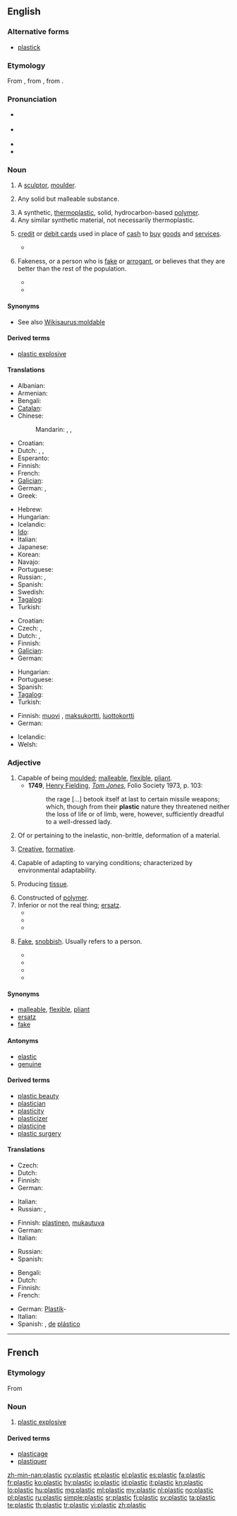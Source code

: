 ==English==

===Alternative forms===
* [[plastick]] {{qualifier|archaic}}

===Etymology===
From {{etyl|la}} {{term|plasticus||of molding|lang=la}}, from {{etyl|grc}} {{term|s=polytonic|πλαστικός||tr=plastikos|lang=grc}}, from {{term|πλάσσειν|sc=polytonic||lang=grc|tr=plassein||to mold, form}}.

===Pronunciation===
* {{a|UK}} {{IPA|/ˈplɑːstɪk/|/ˈplæstɪk/}}
* {{a|US}} {{IPA|/ˈplæstɪk/}}
* {{audio|en-us-plastic.ogg|Audio (US)}}
* {{rhymes|æstɪk}}

===Noun===
{{en-noun|-}}

# {{obsolete}} A [[sculptor]], [[moulder]].
# {{archaic}} Any solid but malleable substance.
# A synthetic, [[thermoplastic]], solid, hydrocarbon-based [[polymer]].
# Any similar synthetic material, not necessarily thermoplastic.
# {{colloquial}} [[credit card|credit]] or [[debit card]]s used in place of [[cash]] to [[buy]] [[goods]] and [[service]]s.
#* {{quote-book|title=[[w:The Fear (song)|The Fear]]''|page=|author=[[w:Lily Allen|Lily Allen]]| year=2008|passage=But it doesn't matter cause I'm packing '''plastic'''.}}
# {{slang}} Fakeness, or a person who is [[fake]] or [[arrogant]], or believes that they are better than the rest of the population.
#* {{quote-book|title=[[w:Mean Girls|Mean Girls]]''|page=|author=[[w:Rosalind Wiseman|Rosalind Wiseman]], [[w:Tina Fey|Tina Fey]]|year=2004|passage=Cady: You know I couldn't invite you. I had to pretend to be '''plastic'''.<br>Janis: Hey, buddy, you're not pretending anymore. You're '''plastic'''. Cold, shiny, hard '''plastic'''.}}
#* {{quote-book|title=[[w:Suburgatory|Suburgatory]]''|page=|author=[[w:Emily Kapnek|Emily Kapnek]]| year=2011|passage=Tessa: Pretty ironic that a box full of rubbers landed me to a town full of '''plastic'''.}}

====Synonyms====
* See also [[Wikisaurus:moldable]]

====Derived terms====
* [[plastic explosive]]

====Translations====
{{trans-top|a stiff but usually slightly flexible synthetic material}}
* Albanian: {{t-|sq|plastik|xs=Albanian}}
* Armenian: {{t|hy|պլաստմաս|tr=plastmas|sc=Armn}}
* Bengali: {{t|bn|প্লাস্টিক|tr=plasṭik|sc=Beng|xs=Bengali}}
* [[Catalan]]: {{t|ca|plàstic}}
* Chinese:
*: Mandarin: {{t-|cmn|塑料|tr=sùliào|sc=Hani}}, {{t-|cmn|塑膠|sc=Hani}}, {{t|cmn|塑胶|tr=sùjiāo|sc=Hani}}
* Croatian: {{t-|hr|plastika|f}}
* Dutch: {{t+|nl|plastic}}, {{t|nl|plastiek|n}}, {{t+|nl|kunststof|c}}
* Esperanto: {{t-|eo|plasto|xs=Esperanto}}
* Finnish: {{t+|fi|muovi}}
* French: {{t+|fr|plastique|f}}
* [[Galician]]: {{t-|gl|plástico|xs=Galician}} {{m}}
* German: {{t+|de|Plastik|n}}, {{t+|de|Kunststoff|f}}
* Greek: {{t|el|πλαστικό|n}}
{{trans-mid}}
* Hebrew: {{t+|he|פלסטיק|alt=פְּלָסְטִיק|tr=plástik}}
* Hungarian: {{t|hu|műanyag}}
* Icelandic: {{t-|is|plast|n}}
* [[Ido]]: {{t-|io|plastiko|xs=Ido}}
* Italian: {{t+|it|plastica|f}}
* Japanese: {{t+|ja|プラスチック|tr=purasuchikku}}
* Korean: {{t+|ko|플라스틱|tr=peullaseutik|sc=Hang}}
* Navajo: {{tø|nv|tó doo bináká nílíní}}
* Portuguese: {{t+|pt|plástico|m}}
* Russian: {{t+|ru|пластмасса|f|tr=plastmássa}}, {{t|ru|пластик|m|tr=plástik|sc=Cyrl}}
* Spanish: {{t+|es|plástico|m}}
* Swedish: {{t|sv|plast|n|c|p}}
* [[Tagalog]]: {{t+|tl|plastik}}
* Turkish: {{t+|tr|plastik}}
{{trans-bottom}}

{{trans-top|any similar synthetic material}}
* Croatian: {{t-|hr|plastika|f}}
* Czech: {{t-|cs|umělá hmota|f}}, {{t-|cs|plast|m}}
* Dutch: {{t+|nl|plastic}}, {{t+|nl|kunststof|c}}
* Finnish: {{t+|fi|muovi}}
* [[Galician]]: {{t-|gl|plástico|xs=Galician}} {{m}}
* German: {{t+|de|Plastik|n}}
{{trans-mid}}
* Hungarian: {{t|hu|műanyag}}
* Portuguese: {{t+|pt|plástico|m}}
* Spanish: {{t+|es|plástico|m}}
* [[Tagalog]]: {{t+|tl|plastik}}
* Turkish: {{t+|tr|plastik}}
{{trans-bottom}}

{{trans-top|credit cards or debit cards}}
* Finnish: [[muovi]] {{italbrac|slang}}, [[maksukortti]], [[luottokortti]]
* German: {{t+|de|Plastikgeld|n}}
{{trans-mid}}
* Icelandic: {{t-|is|plast|n}}
* Welsh: {{t|cy|plastig}}
{{trans-bottom}}

===Adjective===
{{en-adj}}

# Capable of being [[moulded]]; [[malleable]], [[flexible]], [[pliant]].
#* '''1749''', [[w:Henry Fielding|Henry Fielding]], ''[[w:Tom Jones|Tom Jones]]'', Folio Society 1973, p. 103:
#*: the rage [...] betook itself at last to certain missile weapons; which, though from their '''plastic''' nature they threatened neither the loss of life or of limb, were, however, sufficiently dreadful to a well-dressed lady.
# Of or pertaining to the inelastic, non-brittle, deformation of a material.
# {{dated}} [[creative|Creative]], [[formative]].
# {{biology}} Capable of adapting to varying conditions; characterized by environmental adaptability.
# {{context|medicine|now|_|rare}} Producing [[tissue]].
# Constructed of [[polymer]].
# Inferior or not the real thing; [[ersatz]].
#* {{quote-book|title=The gospel of irreligious religion|page=83|author=Lowell D. Streiker|year=1969|passage=The Hippie has been replaced by the pseudo-Hippie, the '''plastic''' Hippie, the weekend Hippie}}
#* {{quote-book|title=We owe you nothing: Punk Planet: the collected interviews|page=238|author=Daniel Sinker|year=2007|passage=People always try to say that we're garage rock, but that scene is so '''plastic'''. Some dude in a band has tight jeans, dyed black hair, and a starving girlfriend with bangs, and people call it indie rock. It's so gross.}}
#* {{quote-book|title=''The pirate's dilemma: how youth culture is reinventing capitalism''
|page=|author=Matt James Mason|year=2008|passage=Frustrated by a globalized music industry force-feeding them '''plastic''' pop music, hackers, remixers, and activists began to mobilize...}}
# {{slang}} [[fake|Fake]], [[snobbish]]. Usually refers to a person.
#* {{quote-book|title=White papers for white Americans‎|page=67|author=Calvin C. Hernton|year=1966|passage=He kissed the white woman once, and it was so artificial, so '''plastic''' (that's the word, '''plastic''') that one wondered why did they bother at all.}}
#* {{quote-book|title=What do you say after you say hello?|page=120|author=Eric Berne|year=1973|passage=In fact it seems as though there are two kinds of people in the world: real people and '''plastic''' people, as the Flower Children used to say.}}
#* {{quote-book|title=[[w:Mean Girls|Mean Girls]]''|page=|author=[[w:Rosalind Wiseman|Rosalind Wiseman]], [[w:Tina Fey|Tina Fey]]|year=2004|passage=Janis: See? That's the thing with you '''plastics'''. You think everybody is in love with you when actually, everybody HATES you!}}
#* {{quote-book|title=Born to Be Wild‎|page=71|author=Catherine Coulter|year=2006|passage=But I don't think she would be happy in Los Angeles — it's so '''plastic''' and cheap and they expect the women to be whores to get anywhere.}}

====Synonyms====
{{checksyns}}
* [[malleable]], [[flexible]], [[pliant]]
* [[ersatz]]
* [[fake]]

====Antonyms====
* [[elastic]]
* [[genuine]]

====Derived terms====
* [[plastic beauty]]
* [[plastician]]
* [[plasticity]]
* [[plasticizer]]
* [[plasticine]]
* [[plastic surgery]]

====Translations====
{{trans-top|Of or pertaining to the inelastic, non-brittle, deformation of a material}}
* Czech: {{t-|cs|tvárný|m}}
* Dutch: {{t-|nl|plastisch}}
* Finnish: {{t-|fi|muovinen}}
* German: {{t+|de|plastisch}}
{{trans-mid}}
* Italian: {{t-|it|plastico}}
* Russian: {{t|ru|пластмассовый|tr=plastmássovyj|sc=Cyrl}}, {{t|ru|пластиковый|tr=plástikovyj|sc=Cyrl}}
{{trans-bottom}}

{{trans-top|Capable of adapting to varying conditions}}
* Finnish: [[plastinen]], [[mukautuva]]
* German: {{t+|de|plastisch}}
* Italian: {{t+|it|malleabile}}
{{trans-mid}}
* Russian: {{t|ru|гибкий|tr=gíbkij|sc=Cyrl}}
* Spanish: {{t-|es|maleable}}
{{trans-bottom}}

{{trans-top|Constructed of plastic}}
* Bengali: {{t|bn|প্লাস্টিক|sc=Beng|xs=Bengali}}
* Dutch: {{t+|nl|plastic}}
* Finnish: {{t-|fi|muovinen}}
* French: {{t+|fr|plastique}}
{{trans-mid}}
* German: [[Plastik]]- {{qualifier|in compound words}}
* Italian: {{t-|it|plastico}}
* Spanish: {{t+|es|plástico}}, [[de]] [[plástico]]
{{trans-bottom}}

----

==French==

===Etymology===
From {{etyl|en|fr}} {{term|plastic|lang=en}}

===Noun===
{{fr-noun|m}}

# [[plastic explosive]]

====Derived terms====
* [[plasticage]]
* [[plastiquer]]

[[zh-min-nan:plastic]]
[[cy:plastic]]
[[et:plastic]]
[[el:plastic]]
[[es:plastic]]
[[fa:plastic]]
[[fr:plastic]]
[[ko:plastic]]
[[hy:plastic]]
[[io:plastic]]
[[id:plastic]]
[[it:plastic]]
[[kn:plastic]]
[[lo:plastic]]
[[hu:plastic]]
[[mg:plastic]]
[[ml:plastic]]
[[my:plastic]]
[[nl:plastic]]
[[no:plastic]]
[[pl:plastic]]
[[ru:plastic]]
[[simple:plastic]]
[[sr:plastic]]
[[fi:plastic]]
[[sv:plastic]]
[[ta:plastic]]
[[te:plastic]]
[[th:plastic]]
[[tr:plastic]]
[[vi:plastic]]
[[zh:plastic]]